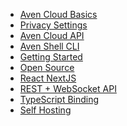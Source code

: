 - [Aven Cloud Basics](/docs/basics)
- [Privacy Settings](/docs/privacy-settings)
- [Aven Cloud API](/docs/api)
- [Aven Shell CLI](/docs/shell)
- [Getting Started](/docs/getting-started)
- [Open Source](/docs/open-source)
- [React NextJS](/docs/react-nextjs)
- [REST + WebSocket API](/docs/http-websocket-api)
- [TypeScript Binding](/docs/typescript)
- [Self Hosting](/docs/self-hosting-guide)
